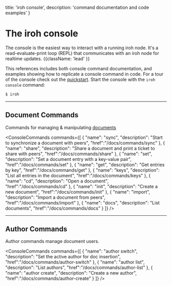 
  title: 'iroh console',
  description: 'command documentation and code examples'
}

# The iroh console

The console is the easiest way to interact with a running iroh node. It's a read-evaluate-print loop (REPL) that communicates with an iroh node for realtime updates. {{className: 'lead' }}

This references includes both console command documentation, and examples showing how to replicate a console command in code. For a tour of the console check out the [quickstart](/docs/quickstart). Start the console with the `iroh console` command:

```bash
$ iroh
```

---


## Document Commands

Commands for managing & manipulating [documents](/docs/layers/documents)

<ConsoleCommands commands={[
  { 
    "name": "sync", 
    "description": "Start to synchronize a document with peers",
    "href":"/docs/commands/sync"
  },
  { 
    "name": "share", 
    "description": "Share a document and print a ticket to share with peers",
    "href":"/docs/commands/share"
  },
  { 
    "name": "set", 
    "description": "Set a document entry with a key-value pair",
    "href":"/docs/commands/set"
  },
  { 
    "name": "get",
    "description": "Get entries by key",
    "href":"/docs/commands/get"
  },
  { 
    "name": "keys", 
    "description": "List all entries in the document",
    "href":"/docs/commands/keys"
  },
  { 
    "name": "cd", 
    "description": "Open a document",
    "href":"/docs/commands/cd"
  },
  { 
    "name": "init", 
    "description": "Create a new document",
    "href":"/docs/commands/init"
  },
  { 
    "name": "import", 
    "description": "Import a document from peers",
    "href":"/docs/commands/import"
  },
  { 
    "name": "docs", 
    "description": "List documents",
    "href":"/docs/commands/docs"
  }
]} />

---

## Author Commands

Author commands manage document users.

<ConsoleCommands commands={[
  { 
    "name": "author switch", 
    "description": "Set the active author for doc insertion",
    "href":"/docs/commands/author-switch"
  },
  { 
    "name": "author list", 
    "description": "List authors",
    "href":"/docs/commands/author-list"
  },
  { 
    "name": "author create",
    "description": "Create a new author",
    "href":"/docs/commands/author-create"
  }
]} />